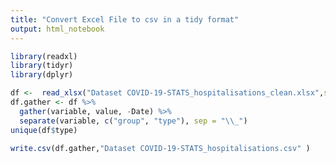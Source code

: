 ```yaml
---
title: "Convert Excel File to csv in a tidy format"
output: html_notebook
---
```


 

```r
library(readxl)
library(tidyr)
library(dplyr)
```

```r
df <-  read_xlsx("Dataset COVID-19-STATS_hospitalisations_clean.xlsx",sheet = "COVID STATS")
df.gather <- df %>% 
  gather(variable, value, -Date) %>% 
  separate(variable, c("group", "type"), sep = "\\_")
unique(df$type)

write.csv(df.gather,"Dataset COVID-19-STATS_hospitalisations.csv" )
```

